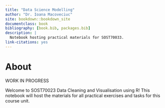 ```yaml
--- 
title: "Data Science Modelling"
author: "Dr. Ioana Macoveciuc"
site: bookdown::bookdown_site
documentclass: book
bibliography: [book.bib, packages.bib]
description: |
  Notebook hosting practical materials for SOST70033.
link-citations: yes
---
```


# About {-}


WORK IN PROGRESS

Welcome to SOST70023 Data Cleaning and Visualisation using R! This notebook will host the materials for all practical exercises and tasks for this course unit. 



